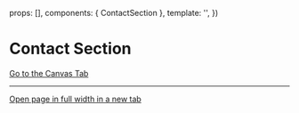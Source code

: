 
<Meta of={ContactSectionStories} />

  props: [],
  components: { ContactSection },
  template: '<ContactSection />',
})

# Contact Section

<Canvas>
  <Story of={ContactSectionStories.Example} />
</Canvas>

<Controls />

<a href="?path=/story/sections-contact--example">
  Go to the Canvas Tab
</a>

***

<a href="?id=sections-content-contact--example&viewMode=story" target="_blank">
  Open page in full width in a new tab
</a>
